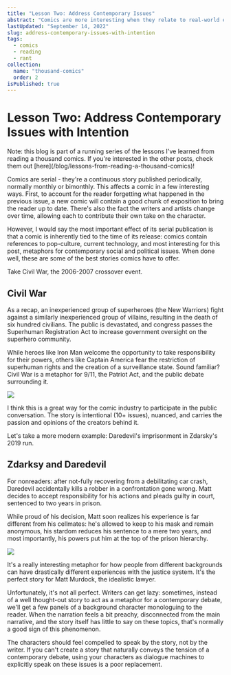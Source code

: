 ```yaml
---
title: "Lesson Two: Address Contemporary Issues"
abstract: "Comics are more interesting when they relate to real-world events"
lastUpdated: "September 14, 2022"
slug: address-contemporary-issues-with-intention
tags:
  - comics
  - reading
  - rant
collection:
  name: "thousand-comics"
  order: 2
isPublished: true
---
```


# Lesson Two: Address Contemporary Issues with Intention

<Info>
  Note: this blog is part of a running series of the lessons I've learned from reading a thousand
  comics. If you're interested in the other posts, check them out
  [here](/blog/lessons-from-reading-a-thousand-comics)!
</Info>

Comics are serial - they're a continuous story published periodically, normally monthly or
bimonthly. This affects a comic in a few interesting ways. First, to account for the reader
forgetting what happened in the previous issue, a new comic will contain a good chunk of exposition
to bring the reader up to date. There's also the fact the writers and artists change over time,
allowing each to contribute their own take on the character.

However, I would say the most important effect of its serial publication is that a comic is
inherently tied to the time of its release: comics contain references to pop-culture, current
technology, and most interesting for this post, metaphors for contemporary social and political
issues. When done well, these are some of the best stories comics have to offer.

Take Civil War, the 2006-2007 crossover event.

## Civil War

As a recap, an inexperienced group of superheroes (the New Warriors) fight against a similarly
inexperienced group of villains, resulting in the death of six hundred civilians. The public is
devastated, and congress passes the Superhuman Registration Act to increase government oversight on
the superhero community.

While heroes like Iron Man welcome the opportunity to take responsibility for their powers, others
like Captain America fear the restriction of superhuman rights and the creation of a surveillance
state. Sound familiar? Civil War is a metaphor for 9/11, the Patriot Act, and the public debate
surrounding it.

<Image src="/blog/civil-war.jpeg" size="medium" width={1200} height={1845} />

I think this is a great way for the comic industry to participate in the public conversation. The
story is intentional (10+ issues), nuanced, and carries the passion and opinions of the creators
behind it.

Let's take a more modern example: Daredevil's imprisonment in Zdarsky's 2019 run.

## Zdarksy and Daredevil

For nonreaders: after not-fully recovering from a debilitating car crash, Daredevil accidentally
kills a robber in a confrontation gone wrong. Matt decides to accept responsibility for his actions
and pleads guilty in court, sentenced to two years in prison.

While proud of his decision, Matt soon realizes his experience is far different from his cellmates:
he's allowed to keep to his mask and remain anonymous, his stardom reduces his sentence to a mere
two years, and most importantly, his powers put him at the top of the prison hierarchy.

<Image src="/blog/daredevil-prison.jpeg" size="medium" width={1200} height={1845} />

It's a really interesting metaphor for how people from different backgrounds can have drastically
different experiences with the justice system. It's the perfect story for Matt Murdock, the
idealistic lawyer.

<div className="divider" />

Unfortunately, it's not all perfect. Writers can get lazy: sometimes, instead of a well thought-out
story to act as a metaphor for a contemporary debate, we'll get a few panels of a background
character monologuing to the reader. When the narration feels a bit preachy, disconnected from the
main narrative, and the story itself has little to say on these topics, that's normally a good sign
of this phenomenon.

The characters should feel compelled to speak by the story, not by the writer. If you can't create a
story that naturally conveys the tension of a contemporary debate, using your characters as dialogue
machines to explicitly speak on these issues is a poor replacement.
